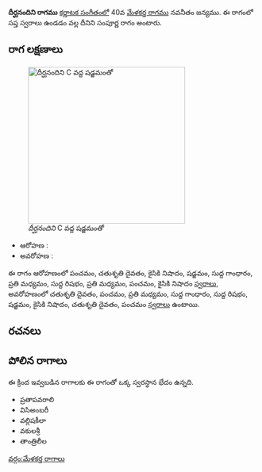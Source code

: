 {{Infobox ragam
	| name          	= దీర్ఘనందిని
	| synonym	    	= 
	| mela          	= 
	| chakra        	= 
	| janaka        	= 
	| type          	= సంపూర్ణ
	| arohanam      	= {{svaraC|P|D2|N2|S|G1|M2|R1|M2|P|N2}} 
	| avarohanam    	= {{svaraC|D2|P|M2|G1|R1|S|N2|D2|P}}
	| jeeva         	=
	| chhaya        	=
	| nyasa         	=
	| vishesha      	= 
	| equivalent  		= 
}}
{{కర్ణాటక సంగీత రాగాలు}}
'''దీర్ఘనందిని రాగము''' [[కర్ణాటక సంగీతం]]లో 40వ [[మేళకర్త రాగము]] నవనీతం జన్యము.  ఈ రాగంలో సప్త స్వరాలు ఉండడం వల్ల దీనిని సంపూర్ణ రాగం అంటారు.


==రాగ లక్షణాలు==
[[Image:dirghanandini_kb2wiki.png|thumb|right|316px|''దీర్ఘనందిని'' C వద్ద షడ్జమంతో]]

* ఆరోహణ : {{svaraC|P|D2|N2|S|G1|M2|R1|M2|P|N2}} 
* అవరోహణ : {{svaraC|D2|P|M2|G1|R1|S|N2|D2|P}}

ఈ రాగం ఆరోహణంలో పంచమం, చతుశృతి దైవతం, కైసికి నిషాదం, షడ్జమం, సుద్ద  గాంధారం, ప్రతి మధ్యమం, సుద్ద  రిషభం, ప్రతి మధ్యమం, పంచమం, కైసికి నిషాదం [[స్వరాలు]], అవరోహణంలో చతుశృతి దైవతం, పంచమం, ప్రతి మధ్యమం, సుద్ద  గాంధారం, సుద్ద  రిషభం, షడ్జమం, కైసికి నిషాదం, చతుశృతి దైవతం, పంచమం [[స్వరాలు]] ఉంటాయి.

==రచనలు==



==పోలిన రాగాలు==
ఈ క్రింద ఇవ్వబడిన రాగాలకు ఈ రాగంతో ఒక్క స్వరస్థాన భేదం ఉన్నది.
*  ప్రతాపవరాలి
* విసిఅంబరీ
* వల్లిషకీలా
* వకులశ్రీ
* తాంత్రిలీల



[[వర్గం:మేళకర్త రాగాలు]]